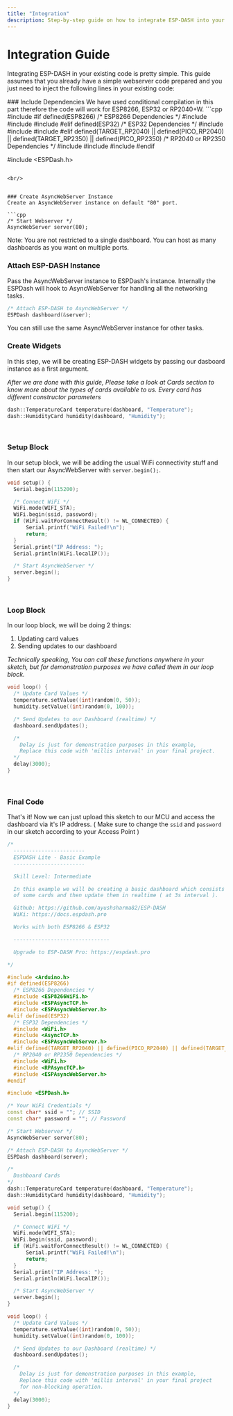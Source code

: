 ```yaml
---
title: "Integration"
description: Step-by-step guide on how to integrate ESP-DASH into your existing webserver code quickly and easily.
---
```



# Integration Guide

Integrating ESP-DASH in your existing code is pretty simple. This guide assumes that you already have a simple webserver code prepared and you just need to inject the following lines in your existing code:

<Steps>
### Include Dependencies
We have used conditional compilation in this part therefore the code will work for ESP8266, ESP32 or RP2040+W.
```cpp
#include <Arduino.h>
#if defined(ESP8266)
  /* ESP8266 Dependencies */
  #include <ESP8266WiFi.h>
  #include <ESPAsyncTCP.h>
  #include <ESPAsyncWebServer.h>
#elif defined(ESP32)
  /* ESP32 Dependencies */
  #include <WiFi.h>
  #include <AsyncTCP.h>
  #include <ESPAsyncWebServer.h>
#elif defined(TARGET_RP2040) || defined(PICO_RP2040) || defined(TARGET_RP2350) || defined(PICO_RP2350)
  /* RP2040 or RP2350 Dependencies */
  #include <WiFi.h>
  #include <RPAsyncTCP.h>
  #include <ESPAsyncWebServer.h>
#endif

#include <ESPDash.h>
```

<br/>


### Create AsyncWebServer Instance
Create an AsyncWebServer instance on default "80" port.

```cpp
/* Start Webserver */
AsyncWebServer server(80);
```

<Callout type="info">
Note: You are not restricted to a single dashboard. You can host as many dashboards as you want on multiple ports.
</Callout> 

<br/>

### Attach ESP-DASH Instance
Pass the AsyncWebServer instance to ESPDash's instance. Internally the ESPDash will hook to AsyncWebServer for handling all the networking tasks.


```cpp
/* Attach ESP-DASH to AsyncWebServer */
ESPDash dashboard(&server); 
```

<Callout type="info">
You can still use the same AsyncWebServer instance for other tasks.
</Callout> 

<br/>

### Create Widgets
In this step, we will be creating ESP-DASH widgets by passing our dasboard instance as a first argument.

*After we are done with this guide, Please take a look at Cards section to know more about the types of cards available to us. Every card has different constructor parameters*

```cpp
dash::TemperatureCard temperature(dashboard, "Temperature");
dash::HumidityCard humidity(dashboard, "Humidity");
```

<br/>

### Setup Block
In our setup block, we will be adding the usual WiFi connectivity stuff and then start our AsyncWebServer with `server.begin();`.
```cpp
void setup() {
  Serial.begin(115200);

  /* Connect WiFi */
  WiFi.mode(WIFI_STA);
  WiFi.begin(ssid, password);
  if (WiFi.waitForConnectResult() != WL_CONNECTED) {
      Serial.printf("WiFi Failed!\n");
      return;
  }
  Serial.print("IP Address: ");
  Serial.println(WiFi.localIP());

  /* Start AsyncWebServer */
  server.begin();
}
```

<br/>

### Loop Block
In our loop block, we will be doing 2 things:
1. Updating card values
2. Sending updates to our dashboard

*Technically speaking, You can call these functions anywhere in your sketch, but for demonstration purposes we have called them in our loop block.*

```cpp
void loop() {
  /* Update Card Values */
  temperature.setValue((int)random(0, 50));
  humidity.setValue((int)random(0, 100));

  /* Send Updates to our Dashboard (realtime) */
  dashboard.sendUpdates();

  /* 
    Delay is just for demonstration purposes in this example,
    Replace this code with 'millis interval' in your final project.
  */
  delay(3000);
}
```

<br/>

### Final Code
That's it! Now we can just upload this sketch to our MCU and access the dashboard via it's IP address. ( Make sure to change the `ssid` and `password` in our sketch according to your Access Point )

```cpp
/*
  -----------------------
  ESPDASH Lite - Basic Example
  -----------------------

  Skill Level: Intermediate

  In this example we will be creating a basic dashboard which consists 
  of some cards and then update them in realtime ( at 3s interval ).

  Github: https://github.com/ayushsharma82/ESP-DASH
  WiKi: https://docs.espdash.pro

  Works with both ESP8266 & ESP32

  -------------------------------

  Upgrade to ESP-DASH Pro: https://espdash.pro

*/

#include <Arduino.h>
#if defined(ESP8266)
  /* ESP8266 Dependencies */
  #include <ESP8266WiFi.h>
  #include <ESPAsyncTCP.h>
  #include <ESPAsyncWebServer.h>
#elif defined(ESP32)
  /* ESP32 Dependencies */
  #include <WiFi.h>
  #include <AsyncTCP.h>
  #include <ESPAsyncWebServer.h>
#elif defined(TARGET_RP2040) || defined(PICO_RP2040) || defined(TARGET_RP2350) || defined(PICO_RP2350)
  /* RP2040 or RP2350 Dependencies */
  #include <WiFi.h>
  #include <RPAsyncTCP.h>
  #include <ESPAsyncWebServer.h>
#endif

#include <ESPDash.h>

/* Your WiFi Credentials */
const char* ssid = ""; // SSID
const char* password = ""; // Password

/* Start Webserver */
AsyncWebServer server(80);

/* Attach ESP-DASH to AsyncWebServer */
ESPDash dashboard(server); 

/* 
  Dashboard Cards 
*/
dash::TemperatureCard temperature(dashboard, "Temperature");
dash::HumidityCard humidity(dashboard, "Humidity");

void setup() {
  Serial.begin(115200);

  /* Connect WiFi */
  WiFi.mode(WIFI_STA);
  WiFi.begin(ssid, password);
  if (WiFi.waitForConnectResult() != WL_CONNECTED) {
      Serial.printf("WiFi Failed!\n");
      return;
  }
  Serial.print("IP Address: ");
  Serial.println(WiFi.localIP());

  /* Start AsyncWebServer */
  server.begin();
}

void loop() {
  /* Update Card Values */
  temperature.setValue((int)random(0, 50));
  humidity.setValue((int)random(0, 100));

  /* Send Updates to our Dashboard (realtime) */
  dashboard.sendUpdates();

  /* 
    Delay is just for demonstration purposes in this example,
    Replace this code with 'millis interval' in your final project
    for non-blocking operation.
  */
  delay(3000);
}
```

</Steps>